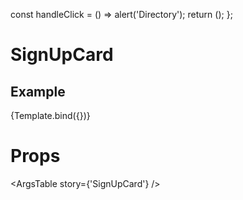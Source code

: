 
  const handleClick = () => alert('Directory');
  return (<SignUpCard handleClick={handleClick} />);
};

<Meta
  title='Components/SignUpCard'
  component={SignUpCard}
/>

# SignUpCard
<Description of={SignUpCard}/>


## Example
<Canvas>
  <Story name='SignUpCard'>
    {Template.bind({})}
  </Story>
</Canvas>

# Props
<ArgsTable story={'SignUpCard'} />